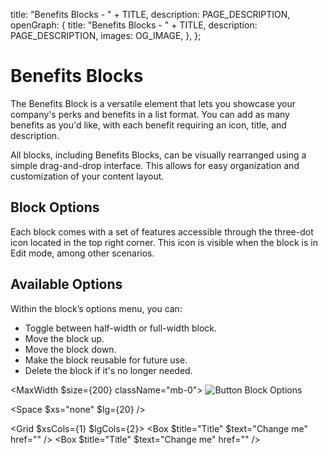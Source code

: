 
  title: "Benefits Blocks - " + TITLE,
  description: PAGE_DESCRIPTION,
  openGraph: {
    title: "Benefits Blocks - " + TITLE,
    description: PAGE_DESCRIPTION,
    images: OG_IMAGE,
  },
};

# Benefits Blocks 
The Benefits Block is a versatile element that lets you showcase your company's perks and benefits in a list format. You can add as many benefits as you'd like, with each benefit requiring an icon, title, and description.

All blocks, including Benefits Blocks, can be visually rearranged using a simple drag-and-drop interface. This allows for easy organization and customization of your content layout.

<StyledDataDropdownButton>
  <Icon name="Move" />
</StyledDataDropdownButton>

## Block Options

Each block comes with a set of features accessible through the three-dot icon located in the top right corner. This icon is visible when the block is in Edit mode, among other scenarios.

<StyledDataDropdownButton>
  <Icon name="EllipsisVertical" />
</StyledDataDropdownButton>

## Available Options

Within the block’s options menu, you can:

- Toggle between half-width or full-width block.
- Move the block up.
- Move the block down.
- Make the block reusable for future use.
- Delete the block if it's no longer needed.

<MaxWidth $size={200} className="mb-0">
![Button Block Options](/6-text-block/options.jpg)
</MaxWidth>

<Space $xs="none" $lg={20} />

<Grid $xsCols={1} $lgCols={2}>
  <Box $title="Title" $text="Change me" href="" />
  <Box $title="Title" $text="Change me" href="" />
</Grid>
